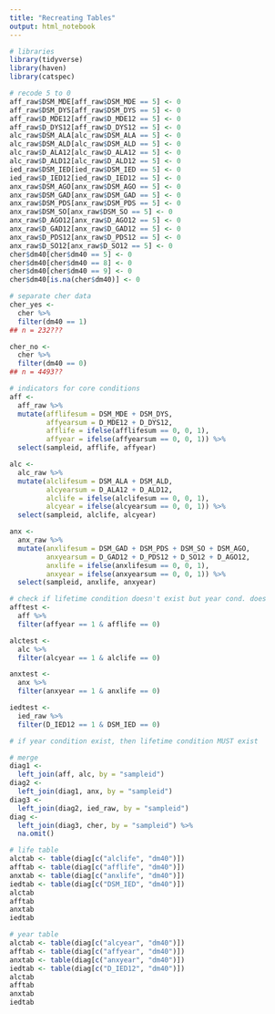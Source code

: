 ```yaml
---
title: "Recreating Tables"
output: html_notebook
---
```


```r
# libraries
library(tidyverse)
library(haven)
library(catspec)
```

```r
# recode 5 to 0
aff_raw$DSM_MDE[aff_raw$DSM_MDE == 5] <- 0
aff_raw$DSM_DYS[aff_raw$DSM_DYS == 5] <- 0
aff_raw$D_MDE12[aff_raw$D_MDE12 == 5] <- 0
aff_raw$D_DYS12[aff_raw$D_DYS12 == 5] <- 0
alc_raw$DSM_ALA[alc_raw$DSM_ALA == 5] <- 0
alc_raw$DSM_ALD[alc_raw$DSM_ALD == 5] <- 0
alc_raw$D_ALA12[alc_raw$D_ALA12 == 5] <- 0
alc_raw$D_ALD12[alc_raw$D_ALD12 == 5] <- 0
ied_raw$DSM_IED[ied_raw$DSM_IED == 5] <- 0
ied_raw$D_IED12[ied_raw$D_IED12 == 5] <- 0
anx_raw$DSM_AGO[anx_raw$DSM_AGO == 5] <- 0
anx_raw$DSM_GAD[anx_raw$DSM_GAD == 5] <- 0
anx_raw$DSM_PDS[anx_raw$DSM_PDS == 5] <- 0
anx_raw$DSM_SO[anx_raw$DSM_SO == 5] <- 0
anx_raw$D_AGO12[anx_raw$D_AGO12 == 5] <- 0
anx_raw$D_GAD12[anx_raw$D_GAD12 == 5] <- 0
anx_raw$D_PDS12[anx_raw$D_PDS12 == 5] <- 0
anx_raw$D_SO12[anx_raw$D_SO12 == 5] <- 0
cher$dm40[cher$dm40 == 5] <- 0
cher$dm40[cher$dm40 == 8] <- 0
cher$dm40[cher$dm40 == 9] <- 0
cher$dm40[is.na(cher$dm40)] <- 0
```

```r
# separate cher data
cher_yes <-
  cher %>%
  filter(dm40 == 1)
## n = 232???

cher_no <-
  cher %>%
  filter(dm40 == 0)
## n = 4493??
```


```r
# indicators for core conditions
aff <-
  aff_raw %>%
  mutate(afflifesum = DSM_MDE + DSM_DYS,
         affyearsum = D_MDE12 + D_DYS12,
         afflife = ifelse(afflifesum == 0, 0, 1),
         affyear = ifelse(affyearsum == 0, 0, 1)) %>%
  select(sampleid, afflife, affyear)

alc <-
  alc_raw %>%
  mutate(alclifesum = DSM_ALA + DSM_ALD,
         alcyearsum = D_ALA12 + D_ALD12,
         alclife = ifelse(alclifesum == 0, 0, 1),
         alcyear = ifelse(alcyearsum == 0, 0, 1)) %>%
  select(sampleid, alclife, alcyear)

anx <-
  anx_raw %>%
  mutate(anxlifesum = DSM_GAD + DSM_PDS + DSM_SO + DSM_AGO,
         anxyearsum = D_GAD12 + D_PDS12 + D_SO12 + D_AGO12, 
         anxlife = ifelse(anxlifesum == 0, 0, 1),
         anxyear = ifelse(anxyearsum == 0, 0, 1)) %>%
  select(sampleid, anxlife, anxyear)
```

```r
# check if lifetime condition doesn't exist but year cond. does
afftest <-
  aff %>%
  filter(affyear == 1 & afflife == 0)

alctest <-
  alc %>%
  filter(alcyear == 1 & alclife == 0)

anxtest <-
  anx %>%
  filter(anxyear == 1 & anxlife == 0)

iedtest <-
  ied_raw %>%
  filter(D_IED12 == 1 & DSM_IED == 0)

# if year condition exist, then lifetime condition MUST exist  
```

```r
# merge
diag1 <-
  left_join(aff, alc, by = "sampleid")
diag2 <-
  left_join(diag1, anx, by = "sampleid")
diag3 <-
  left_join(diag2, ied_raw, by = "sampleid")
diag <-
  left_join(diag3, cher, by = "sampleid") %>%
  na.omit()
```


```r
# life table
alctab <- table(diag[c("alclife", "dm40")])
afftab <- table(diag[c("afflife", "dm40")])
anxtab <- table(diag[c("anxlife", "dm40")])
iedtab <- table(diag[c("DSM_IED", "dm40")])
alctab
afftab
anxtab
iedtab
```

```r
# year table
alctab <- table(diag[c("alcyear", "dm40")])
afftab <- table(diag[c("affyear", "dm40")])
anxtab <- table(diag[c("anxyear", "dm40")])
iedtab <- table(diag[c("D_IED12", "dm40")])
alctab
afftab
anxtab
iedtab
```

